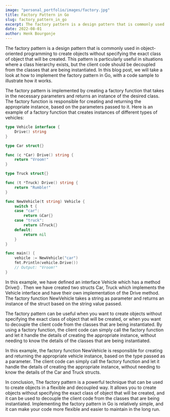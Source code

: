 ```yaml
---
image: "personal_portfolio/images/factory.jpg"
title: Factory Pattern in Go
slug: factory_pattern_in_go
excerpt: The factory pattern is a design pattern that is commonly used in object-oriented programming to create objects without specifying the exact class of object that will be created. This pattern is particularly useful in situations where a class hierarchy exists, but the client code should be decoupled from the classes that are being instantiated. In this blog post, we will take a look at how to implement the factory pattern in Go, with a code sample to illustrate how it works.
date: 2022-08-01
author: Henk Bourgonje
---
```


The factory pattern is a design pattern that is commonly used in object-oriented programming to create objects without specifying the exact class of object that will be created. This pattern is particularly useful in situations where a class hierarchy exists, but the client code should be decoupled from the classes that are being instantiated. In this blog post, we will take a look at how to implement the factory pattern in Go, with a code sample to illustrate how it works.

The factory pattern is implemented by creating a factory function that takes in the necessary parameters and returns an instance of the desired class. The factory function is responsible for creating and returning the appropriate instance, based on the parameters passed to it. Here is an example of a factory function that creates instances of different types of vehicles:

```go
type Vehicle interface {
	Drive() string
}

type Car struct{}

func (c *Car) Drive() string {
	return "Vroom!"
}

type Truck struct{}

func (t *Truck) Drive() string {
	return "Rumble!"
}

func NewVehicle(t string) Vehicle {
	switch t {
	case "car":
		return &Car{}
	case "truck":
		return &Truck{}
	default:
		return nil
	}
}

func main() {
	vehicle := NewVehicle("car")
	fmt.Println(vehicle.Drive())
	// Output: "Vroom!"
}
```

In this example, we have defined an interface Vehicle which has a method Drive() . Then we have created two structs Car, Truck which implements the Vehicle interface and have their own implementation of the Drive method. The factory function NewVehicle takes a string as parameter and returns an instance of the struct based on the string value passed.

The factory pattern can be useful when you want to create objects without specifying the exact class of object that will be created, or when you want to decouple the client code from the classes that are being instantiated. By using a factory function, the client code can simply call the factory function and let it handle the details of creating the appropriate instance, without needing to know the details of the classes that are being instantiated.

In this example, the factory function NewVehicle is responsible for creating and returning the appropriate vehicle instance, based on the type passed as a parameter. The client code can simply call the factory function and let it handle the details of creating the appropriate instance, without needing to know the details of the Car and Truck structs.

In conclusion, The factory pattern is a powerful technique that can be used to create objects in a flexible and decoupled way. It allows you to create objects without specifying the exact class of object that will be created, and it can be used to decouple the client code from the classes that are being instantiated. Implementing the factory pattern in Go is relatively simple, and it can make your code more flexible and easier to maintain in the long run.
